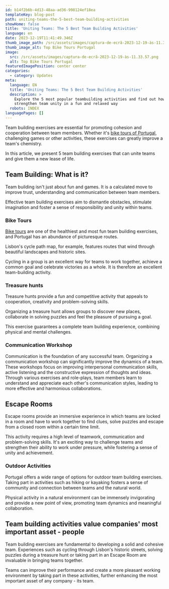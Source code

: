 ```yaml
---
id: b14f2b6b-4d13-48aa-ad36-998124ef18ea
templateKey: blog-post
path: uniting-teams-the-5-best-team-building-activities
showHome: false
title: 'Uniting Teams: The 5 Best Team Building Activities'
language: en
date: 2023-12-19T11:41:49.346Z
thumb_image_path: /src/assets/images/captura-de-ecrã-2023-12-19-às-11.33.57.png
thumb_image_alt: Top Bike Tours Portugal
image:
  src: /src/assets/images/captura-de-ecrã-2023-12-19-às-11.33.57.png
  alt: Top Bike Tours Portugal
featuredImagePosition: center center
categories:
  - category: Updates
meta:
  language: EN
  title: 'Uniting Teams: The 5 Best Team Building Activities'
  description: >
    Explore the 5 most popular teambuilding activities and find out how they can
    strengthen team unity in a fun and relaxed way
  robots: INDEX
languagePages: []
---
```


Team building exercises are essential for promoting cohesion and cooperation
between team members. Whether it's
[bike tours of Portugal](https://topbiketoursportugal.com/), challenging games
or other activities, these exercises can greatly improve a team's chemistry. 

In this article, we present 5 team building exercises that can unite teams and
give them a new lease of life.

## Team Building: What is it?

Team building isn't just about fun and games. It is a calculated move to improve
trust, understanding and communication between team members. 

Effective team building exercises aim to dismantle obstacles, stimulate
imagination and foster a sense of responsibility and unity within teams.

### Bike Tours

[Bike tours](https://topbiketoursportugal.com/) are one of the healthiest and
most fun team building exercises, and Portugal has an abundance of picturesque
routes. 

Lisbon's cycle path map, for example, features routes that wind through
beautiful landscapes and historic sites. 

Cycling in a group is an excellent way for teams to work together, achieve a
common goal and celebrate victories as a whole. It is therefore an excellent
team-building activity.

### Treasure hunts

Treasure hunts provide a fun and competitive activity that appeals to
cooperation, creativity and problem-solving skills. 

Organizing a treasure hunt allows groups to discover new places, collaborate in
solving puzzles and feel the pleasure of pursuing a goal. 

This exercise guarantees a complete team building experience, combining physical
and mental challenges.

### Communication Workshop 

Communication is the foundation of any successful team. Organizing a
communication workshop can significantly improve the dynamics of a team. These
workshops focus on improving interpersonal communication skills, active
listening and the constructive expression of thoughts and ideas. Through various
exercises and role-plays, team members learn to understand and appreciate each
other's communication styles, leading to more effective and harmonious
collaborations.

## Escape Rooms

Escape rooms provide an immersive experience in which teams are locked in a room
and have to work together to find clues, solve puzzles and escape from a closed
room within a certain time limit. 

This activity requires a high level of teamwork, communication and
problem-solving skills. It's an exciting way to challenge teams and strengthen
their ability to work under pressure, while fostering a sense of unity and
achievement.

### Outdoor Activities

Portugal offers a wide range of options for outdoor team building exercises.
Taking part in activities such as hiking or kayaking fosters a sense of
community and connection between teams and the natural world. 

Physical activity in a natural environment can be immensely invigorating and
provide a new point of view, promoting team dynamics and meaningful
collaboration.

## Team building activities value companies' most important asset - people

Team building exercises are fundamental to developing a solid and cohesive team.
Experiences such as cycling through Lisbon's historic streets, solving puzzles
during a treasure hunt or taking part in an Escape Room are invaluable in
bringing teams together. 

Teams can improve their performance and create a more pleasant working
environment by taking part in these activities, further enhancing the most
important asset of any company - its team.

